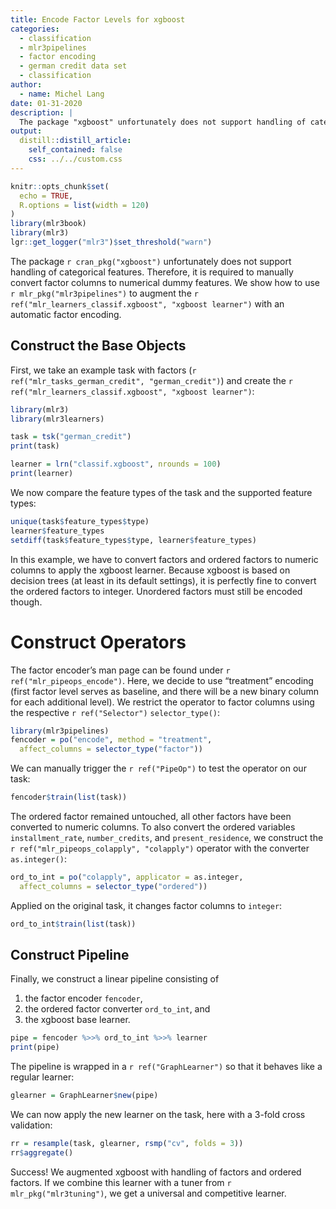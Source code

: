 ```yaml
---
title: Encode Factor Levels for xgboost
categories:
  - classification
  - mlr3pipelines
  - factor encoding
  - german credit data set
  - classification
author:
  - name: Michel Lang
date: 01-31-2020
description: |
  The package "xgboost" unfortunately does not support handling of categorical features. Therefore, it is required to manually convert factor columns to numerical dummy features. We show how to use "mlr3pipelines" to augment the "mlr_learners_classif.xgboost" learner with an automatic factor encoding.
output:
  distill::distill_article:
    self_contained: false
    css: ../../custom.css
---
```


```r
knitr::opts_chunk$set(
  echo = TRUE,
  R.options = list(width = 120)
)
library(mlr3book)
library(mlr3)
lgr::get_logger("mlr3")$set_threshold("warn")
```

The package `r cran_pkg("xgboost")` unfortunately does not support handling of categorical features.
Therefore, it is required to manually convert factor columns to numerical dummy features.
We show how to use `r mlr_pkg("mlr3pipelines")` to augment the `r ref("mlr_learners_classif.xgboost", "xgboost learner")` with an automatic factor encoding.

## Construct the Base Objects

First, we take an example task with factors (`r ref("mlr_tasks_german_credit", "german_credit")`) and create the `r ref("mlr_learners_classif.xgboost", "xgboost learner")`:

```r
library(mlr3)
library(mlr3learners)

task = tsk("german_credit")
print(task)

learner = lrn("classif.xgboost", nrounds = 100)
print(learner)
```

We now compare the feature types of the task and the supported feature types:

```r
unique(task$feature_types$type)
learner$feature_types
setdiff(task$feature_types$type, learner$feature_types)
```

In this example, we have to convert factors and ordered factors to numeric columns to apply the xgboost learner.
Because xgboost is based on decision trees (at least in its default settings), it is perfectly fine to convert the ordered factors to integer.
Unordered factors must still be encoded though.

# Construct Operators

The factor encoder's man page can be found under `r ref("mlr_pipeops_encode")`.
Here, we decide to use "treatment" encoding (first factor level serves as baseline, and there will be a new binary column for each additional level).
We restrict the operator to factor columns using the respective `r ref("Selector")` `selector_type()`:

```r
library(mlr3pipelines)
fencoder = po("encode", method = "treatment",
  affect_columns = selector_type("factor"))
```

We can manually trigger the `r ref("PipeOp")` to test the operator on our task:

```r
fencoder$train(list(task))
```

The ordered factor remained untouched, all other factors have been converted to numeric columns.
To also convert the ordered variables `installment_rate`, `number_credits`, and `present_residence`, we construct the `r ref("mlr_pipeops_colapply", "colapply")` operator with the converter `as.integer()`:

```r
ord_to_int = po("colapply", applicator = as.integer,
  affect_columns = selector_type("ordered"))
```

Applied on the original task, it changes factor columns to `integer`:

```r
ord_to_int$train(list(task))
```

## Construct Pipeline

Finally, we construct a linear pipeline consisting of

1. the factor encoder `fencoder`,
2. the ordered factor converter `ord_to_int`, and
3. the xgboost base learner.

```r
pipe = fencoder %>>% ord_to_int %>>% learner
print(pipe)
```

The pipeline is wrapped in a `r ref("GraphLearner")` so that it behaves like a regular learner:

```r
glearner = GraphLearner$new(pipe)
```

We can now apply the new learner on the task, here with a 3-fold cross validation:

```r
rr = resample(task, glearner, rsmp("cv", folds = 3))
rr$aggregate()
```

Success! We augmented xgboost with handling of factors and ordered factors.
If we combine this learner with a tuner from `r mlr_pkg("mlr3tuning")`, we get a universal and competitive learner.
